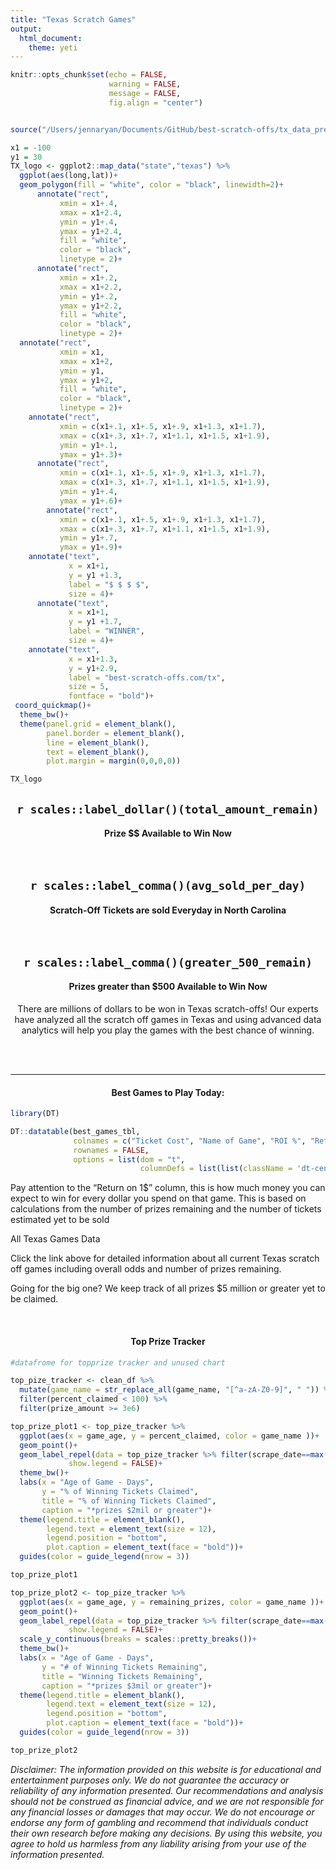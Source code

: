 ```yaml
---
title: "Texas Scratch Games"
output: 
  html_document:
    theme: yeti
---
```


```r
knitr::opts_chunk$set(echo = FALSE, 
                      warning = FALSE, 
                      message = FALSE,
                      fig.align = "center")


source("/Users/jennaryan/Documents/GitHub/best-scratch-offs/tx_data_prep.R")
```

```r

x1 = -100
y1 = 30
TX_logo <- ggplot2::map_data("state","texas") %>% 
  ggplot(aes(long,lat))+
  geom_polygon(fill = "white", color = "black", linewidth=2)+
      annotate("rect",
           xmin = x1+.4,
           xmax = x1+2.4,
           ymin = y1+.4,
           ymax = y1+2.4,
           fill = "white",
           color = "black",
           linetype = 2)+
      annotate("rect",
           xmin = x1+.2,
           xmax = x1+2.2,
           ymin = y1+.2,
           ymax = y1+2.2,
           fill = "white",
           color = "black",
           linetype = 2)+
  annotate("rect",
           xmin = x1,
           xmax = x1+2,
           ymin = y1,
           ymax = y1+2,
           fill = "white",
           color = "black",
           linetype = 2)+
    annotate("rect",
           xmin = c(x1+.1, x1+.5, x1+.9, x1+1.3, x1+1.7),
           xmax = c(x1+.3, x1+.7, x1+1.1, x1+1.5, x1+1.9),
           ymin = y1+.1,
           ymax = y1+.3)+
      annotate("rect",
           xmin = c(x1+.1, x1+.5, x1+.9, x1+1.3, x1+1.7),
           xmax = c(x1+.3, x1+.7, x1+1.1, x1+1.5, x1+1.9),
           ymin = y1+.4,
           ymax = y1+.6)+
        annotate("rect",
           xmin = c(x1+.1, x1+.5, x1+.9, x1+1.3, x1+1.7),
           xmax = c(x1+.3, x1+.7, x1+1.1, x1+1.5, x1+1.9),
           ymin = y1+.7,
           ymax = y1+.9)+
    annotate("text",
             x = x1+1,
             y = y1 +1.3,
             label = "$ $ $ $",
             size = 4)+
      annotate("text",
             x = x1+1,
             y = y1 +1.7,
             label = "WINNER",
             size = 4)+
    annotate("text",
             x = x1+1.3,
             y = y1+2.9,
             label = "best-scratch-offs.com/tx",
             size = 5,
             fontface = "bold")+
 coord_quickmap()+
  theme_bw()+
  theme(panel.grid = element_blank(),
        panel.border = element_blank(),
        line = element_blank(),
        text = element_blank(),
        plot.margin = margin(0,0,0,0))

TX_logo
```

::: {style="text-align:center"}
## `r scales::label_dollar()(total_amount_remain)`

#### Prize \$\$ Available to Win Now

<br>

## `r scales::label_comma()(avg_sold_per_day)`

#### Scratch-Off Tickets are sold Everyday in North Carolina

<br>

## `r scales::label_comma()(greater_500_remain)`

#### Prizes greater than \$500 Available to Win Now

There are millions of dollars to be won in Texas scratch-offs! Our experts have analyzed all the scratch off games in Texas and using advanced data analytics will help you play the games with the best chance of winning.
:::

<br><br>

------------------------------------------------------------------------

#### Best Games to Play Today: {style="text-align: center"}

```r
library(DT)

DT::datatable(best_games_tbl, 
              colnames = c("Ticket Cost", "Name of Game", "ROI %", "Return on $1"),
              rownames = FALSE,
              options = list(dom = "t",
                             columnDefs = list(list(className = 'dt-center', targets = 0:3))))
```

Pay attention to the "Return on 1\$" column, this is how much money you can expect to win for every dollar you spend on that game. This is based on calculations from the number of prizes remaining and the number of tickets estimated yet to be sold

All Texas Games Data

Click the link above for detailed information about all current Texas scratch off games including overall odds and number of prizes remaining.

Going for the big one? We keep track of all prizes \$5 million or greater yet to be claimed.

<br>

#### **Top Prize Tracker** {style="text-align: center"}

```r
#datafrome for topprize tracker and unused chart

top_pize_tracker <- clean_df %>% 
  mutate(game_name = str_replace_all(game_name, "[^a-zA-Z0-9]", " ")) %>% 
  filter(percent_claimed < 100) %>% 
  filter(prize_amount >= 3e6)

top_prize_plot1 <- top_pize_tracker %>% 
  ggplot(aes(x = game_age, y = percent_claimed, color = game_name ))+
  geom_point()+
  geom_label_repel(data = top_pize_tracker %>% filter(scrape_date==max(scrape_date)), aes(label = scales::label_dollar()(prize_amount)), 
             show.legend = FALSE)+
  theme_bw()+
  labs(x = "Age of Game - Days",
       y = "% of Winning Tickets Claimed",
       title = "% of Winning Tickets Claimed",
       caption = "*prizes $2mil or greater")+
  theme(legend.title = element_blank(),
        legend.text = element_text(size = 12),
        legend.position = "bottom",
        plot.caption = element_text(face = "bold"))+
  guides(color = guide_legend(nrow = 3))

top_prize_plot1
```

```r
top_prize_plot2 <- top_pize_tracker %>% 
  ggplot(aes(x = game_age, y = remaining_prizes, color = game_name ))+
  geom_point()+
  geom_label_repel(data = top_pize_tracker %>% filter(scrape_date==max(scrape_date)),aes(label = scales::label_dollar()(prize_amount)), 
             show.legend = FALSE)+
  scale_y_continuous(breaks = scales::pretty_breaks())+
  theme_bw()+
  labs(x = "Age of Game - Days",
       y = "# of Winning Tickets Remaining",
       title = "Winning Tickets Remaining",
       caption = "*prizes $3mil or greater")+
  theme(legend.title = element_blank(),
        legend.text = element_text(size = 12),
        legend.position = "bottom",
        plot.caption = element_text(face = "bold"))+
  guides(color = guide_legend(nrow = 3))

top_prize_plot2
```

*Disclaimer: The information provided on this website is for educational and entertainment purposes only. We do not guarantee the accuracy or reliability of any information presented. Our recommendations and analysis should not be construed as financial advice, and we are not responsible for any financial losses or damages that may occur. We do not encourage or endorse any form of gambling and recommend that individuals conduct their own research before making any decisions. By using this website, you agree to hold us harmless from any liability arising from your use of the information presented.*
